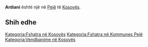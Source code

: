 {{Fshat në 
 | Emri                = Ardiani
 | EmriAlt                = 
 | NAME_SHORT_FORM=      
 | NAME_GENERIC=      
 | NAME_SORT_NAME_RO=      ARDIANI
 | FULL_NAME_RO = Ardiani
 | FULL_NAME_ND_RO=Ardiani
 | SORT_NAME_RG=ARDIANI
 | FULL_NAME_RG=Ardiani
 | FULL_NAME_ND_RG=Ardiani
 | SRP_NAME_SHORT_FORM=      
 | SRP_NAME_GENERIC=      
 | SRP_NAME_SORT_NAME_RO=      
 | SRP_FULL_NAME_RO = 
 | SRP_FULL_NAME_ND_RO=
 | SRP_SORT_NAME_RG=
 | SRP_FULL_NAME_RG=
 | SRP_FULL_NAME_ND_RG=
 | Emri (Rasa dhanore) = 
 | Figura              = 
 | Shteti              = Kosovo
 | Komuna              = Pejë
 | Kodi postar         = 
 | Sipërfaqja          = 

 | Popullsia           = 

 | Regj. i popullsisë  = 
 | Dend. e popullsisë  = 
 | Faqja zyrtare       = 
 <!--- Koordinatat ----> 
 | Gjerësia            = 42.623889
 | Gjatësia            = 20.460833
 | Lartësia            = 
}}
'''Ardiani''' është një [[]] në [[Pejë]] të [[Kosovës]].

<!-- == Gjeografia == -->
<!-- == Historia == -->
<!-- == Demografia == -->
== Shih edhe ==
{{Komuna Pejë}}
{{Kosovo-Administrata-Cung}}

[[Kategoria:Fshatra në Kosovës]]
[[Kategoria:Fshatra në Kommunes Pejë]]
[[Kategoria:Vendbanime në Kosovës]]